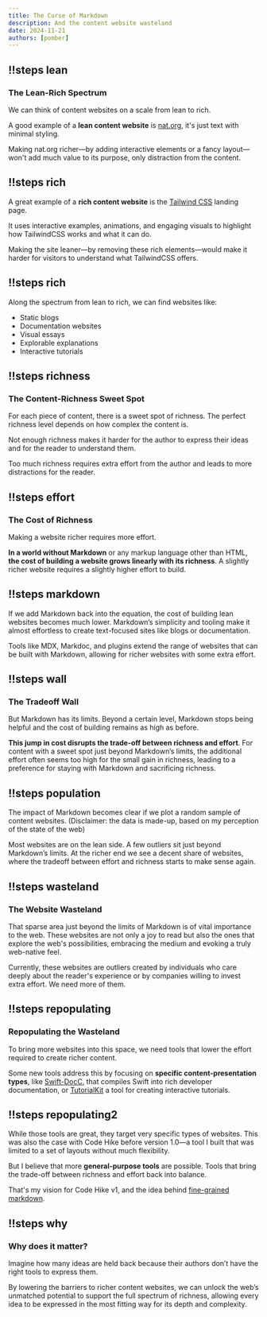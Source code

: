 ```yaml
---
title: The Curse of Markdown
description: And the content website wasteland
date: 2024-11-21
authors: [pomber]
---
```



<Layout>

## !!steps lean

### The Lean-Rich Spectrum

We can think of content websites on a scale from lean to rich.

A good example of a **lean content website** is [nat.org](https://nat.org), it's just text with minimal styling.

Making nat.org richer—by adding interactive elements or a fancy layout—won't add much value to its purpose, only distraction from the content.

## !!steps rich

A great example of a **rich content website** is the [Tailwind CSS](https://tailwindcss.com) landing page.

It uses interactive examples, animations, and engaging visuals to highlight how TailwindCSS works and what it can do.

Making the site leaner—by removing these rich elements—would make it harder for visitors to understand what TailwindCSS offers.

## !!steps rich

Along the spectrum from lean to rich, we can find websites like:

<RainbowList>

- Static blogs
- Documentation websites
- Visual essays
- Explorable explanations
- Interactive tutorials

</RainbowList>

## !!steps richness

### The Content-Richness Sweet Spot

For each piece of content, there is a sweet spot of richness. The perfect richness level depends on how complex the content is.

Not enough richness makes it harder for the author to express their ideas and for the reader to understand them.

Too much richness requires extra effort from the author and leads to more distractions for the reader.

## !!steps effort

### The Cost of Richness

Making a website richer requires more effort.

**In a world without Markdown** or any markup language other than HTML, **the cost of building a website grows linearly with its richness**. A slightly richer website requires a slightly higher effort to build.

## !!steps markdown

If we add Markdown back into the equation, the cost of building lean websites becomes much lower. Markdown’s simplicity and tooling make it almost effortless to create text-focused sites like blogs or documentation.

Tools like MDX, Markdoc, and plugins extend the range of websites that can be built with Markdown, allowing for richer websites with some extra effort.

## !!steps wall

### The Tradeoff Wall

But Markdown has its limits. Beyond a certain level, Markdown stops being helpful and the cost of building remains as high as before.

**This jump in cost disrupts the trade-off between richness and effort**. For content with a sweet spot just beyond Markdown’s limits, the additional effort often seems too high for the small gain in richness, leading to a preference for staying with Markdown and sacrificing richness.

## !!steps population

The impact of Markdown becomes clear if we plot a random sample of content websites. (Disclaimer: the data is made-up, based on my perception of the state of the web)

Most websites are on the lean side. A few outliers sit just beyond Markdown’s limits. At the richer end we see a decent share of websites, where the tradeoff between effort and richness starts to make sense again.

## !!steps wasteland

### The Website Wasteland

That sparse area just beyond the limits of Markdown is of vital importance to the web. These websites are not only a joy to read but also the ones that explore the web's possibilities, embracing the medium and evoking a truly web-native feel.

Currently, these websites are outliers created by individuals who care deeply about the reader's experience or by companies willing to invest extra effort. We need more of them.

## !!steps repopulating

### Repopulating the Wasteland

To bring more websites into this space, we need tools that lower the effort required to create richer content.

Some new tools address this by focusing on **specific content-presentation types**, like [Swift-DocC](https://github.com/swiftlang/swift-docc), that compiles Swift into rich developer documentation, or [TutorialKit](https://github.com/stackblitz/tutorialkit) a tool for creating interactive tutorials.

## !!steps repopulating2

While those tools are great, they target very specific types of websites. This was also the case with Code Hike before version 1.0—a tool I built that was limited to a set of layouts without much flexibility.

But I believe that more **general-purpose tools** are possible. Tools that bring the trade-off between richness and effort back into balance.

That's my vision for Code Hike v1, and the idea behind [fine-grained markdown](/blog/fine-grained-markdown).

## !!steps why

### Why does it matter?

Imagine how many ideas are held back because their authors don’t have the right tools to express them.

By lowering the barriers to richer content websites, we can unlock the web’s unmatched potential to support the full spectrum of richness, allowing every idea to be expressed in the most fitting way for its depth and complexity.

</Layout>
